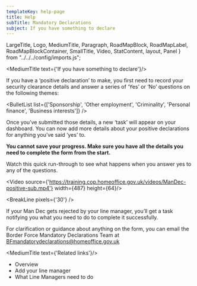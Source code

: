 ```yaml
---
templateKey: help-page
title: Help
subTitle: Mandatory Declarations
subject: If you have something to declare
---
```

LargeTitle, Logo, MediumTitle, Paragraph, RoadMapBlock, RoadMapLabel, RoadMapBlockContainer, SmallTitle, Video, StatContent, layout, Panel } from "../../../config/imports.js";

<MediumTitle text={'If you have something to declare'}/>

If you have a ‘positive declaration’ to make, you first need to record your security clearance details and answer a series of ‘Yes’ or ‘No’ questions on the following themes:

<BulletList list={['Sponsorship', 'Other employment', 'Criminality', 'Personal finance', 'Business interests']} />

Once you’ve submitted those details, a new ‘task’ will appear on your dashboard. You can now add more details about your positive declarations for anything you’ve said ‘yes’ to.

**You cannot save your progress. Make sure you have all the details you need to complete the form from the start.**

Watch this quick run-through to see what happens when you answer yes to any of the questions.

<Video source={'https://training.cop.homeoffice.gov.uk/videos/ManDec-positive-sub.mp4'} width={487} height={64}/>

<BreakLine pixels={'30'} />

If your Man Dec gets rejected by your line manager, you’ll get a task notifying you what you need to do to complete it successfully.

<p>For clarification or guidance about anything on the form, you can email the
Border Force Mandatory Declarations Team at <a class="govuk-link" href="mailto:BFmandatorydeclarations@homeoffice.gov.uk">BFmandatorydeclarations@homeoffice.gov.uk</a></p>

<MediumTitle text={'Related links'}/>

<ul class="govuk-list govuk-list--bullet">
	<li><Link class="govuk-link" to="/help/mandec/">Overview</Link></li>
	<li><Link class="govuk-link" to="/help/mandec/mandec-adding-your-line-manager/">Add your line manager</Link></li>
	<li><Link class="govuk-link" to="/help/mandec/mandec-what-line-managers-need-to-do/">What Line Managers need to do</Link></li>
</ul>

